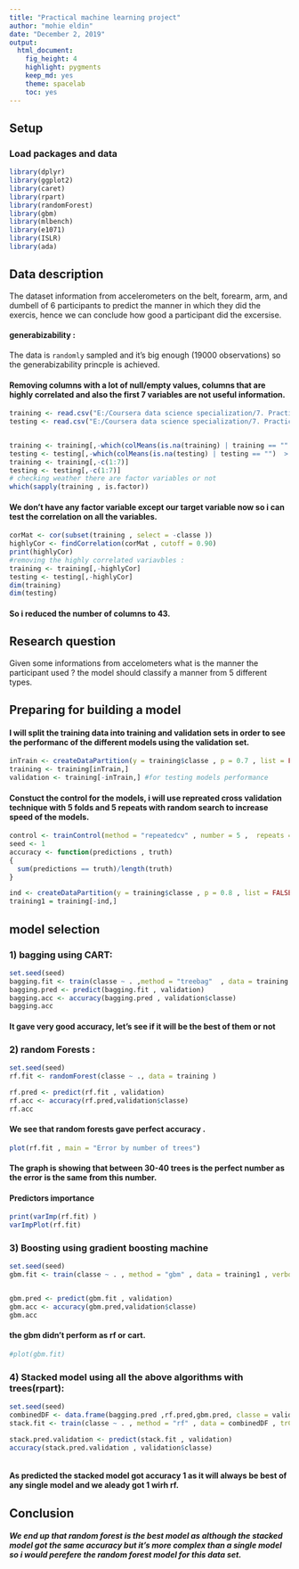 ```yaml
---
title: "Practical machine learning project"
author: "mohie eldin"
date: "December 2, 2019"
output: 
  html_document:
    fig_height: 4
    highlight: pygments
    keep_md: yes
    theme: spacelab
    toc: yes
---
```

## Setup

### Load packages and data

```r
library(dplyr)
library(ggplot2)
library(caret)
library(rpart)
library(randomForest)
library(gbm)
library(mlbench)
library(e1071)
library(ISLR)
library(ada)
```



## Data description
The dataset information from accelerometers on the belt, forearm, arm, and dumbell of 6 participants to predict the manner in which they did the exercis, hence we can conclude how good a participant did the excersise. 

####  generabizability : 
The data is `randomly` sampled and it's big enough (19000 observations) so the generabizability princple is achieved.

#### Removing columns with a lot of null/empty values, columns that are highly correlated and also the first 7 variables are not useful information.
```r
training <- read.csv("E:/Coursera data science specialization/7. Practical machine learning/project/pml-training.csv")
testing <- read.csv("E:/Coursera data science specialization/7. Practical machine learning/project/pml-testing.csv")


training <- training[,-which(colMeans(is.na(training) | training == "" ) > 0.7)] 
testing <- testing[,-which(colMeans(is.na(testing) | testing == "")  > 0.7)]
training <- training[,-c(1:7)]
testing <- testing[,-c(1:7)]
# checking weather there are factor variables or not 
which(sapply(training , is.factor))

```

#### We don't have any factor variable except our target variable now so i can test the correlation on all the variables. 

```r
corMat <- cor(subset(training , select = -classe ))
highlyCor <- findCorrelation(corMat , cutoff = 0.90)
print(highlyCor)
#removing the highly correlated variavbles :
training <- training[,-highlyCor] 
testing <- testing[,-highlyCor]
dim(training)
dim(testing)

```
#### So i reduced the number of columns to 43.

## Research question
Given some informations from accelometers what is the manner the participant used ? the model should classify a manner from 5 different types.



## Preparing for building a model 

#### I will split the training data into training and validation sets in order to see the performanc of the different models using the validation set.
```r
inTrain <- createDataPartition(y = training$classe , p = 0.7 , list = FALSE)
training <- training[inTrain,]
validation <- training[-inTrain,] #for testing models performance
```


#### Constuct the control for the models, i will use repreated cross validation technique with 5 folds and 5 repeats with random search to increase speed of the models.

```r
control <- trainControl(method = "repeatedcv" , number = 5 ,  repeats = 5, search = "random" )
seed <- 1
accuracy <- function(predictions , truth) 
{
  sum(predictions == truth)/length(truth)
}
```

```r
ind <- createDataPartition(y = training$classe , p = 0.8 , list = FALSE)
training1 = training[-ind,]

```

## model selection 

### 1) bagging using CART:
```r
set.seed(seed)
bagging.fit <- train(classe ~ . ,method = "treebag"  , data = training )
bagging.pred <- predict(bagging.fit , validation)
bagging.acc <- accuracy(bagging.pred , validation$classe)
bagging.acc

```
#### It gave very good accuracy, let's  see if it will be the best of them or not 

### 2) random Forests :
```r

set.seed(seed)
rf.fit <- randomForest(classe ~ ., data = training )

rf.pred <- predict(rf.fit , validation)
rf.acc <- accuracy(rf.pred,validation$classe)
rf.acc


```
#### We see that random forests gave perfect accuracy .

```r
plot(rf.fit , main = "Error by number of trees")

```
#### The graph is showing that between 30-40 trees is the perfect number as the error is the same from this number.

#### Predictors importance
```r

print(varImp(rf.fit) )
varImpPlot(rf.fit)
```


### 3) Boosting using gradient boosting machine 
```r
set.seed(seed)
gbm.fit <- train(classe ~ . , method = "gbm" , data = training1 , verbose = FALSE )


gbm.pred <- predict(gbm.fit , validation)
gbm.acc <- accuracy(gbm.pred,validation$classe)
gbm.acc

```

#### the gbm didn't perform as rf or cart.


```r
#plot(gbm.fit)
```


### 4) Stacked model using all the above algorithms with trees(rpart):
```r
set.seed(seed)
combinedDF <- data.frame(bagging.pred ,rf.pred,gbm.pred, classe = validation$classe)
stack.fit <- train(classe ~ . , method = "rf" , data = combinedDF , trControl = control )

stack.pred.validation <- predict(stack.fit , validation)
accuracy(stack.pred.validation , validation$classe)



```

#### As predicted the stacked model got accuracy 1 as it will always be best of any single model and we aleady got 1 wirh rf.

## Conclusion 

##### We end up that random forest is the best model as although the stacked model got the same accuracy but it's more complex than a single model so i would perefere the random forest model for this data set.
